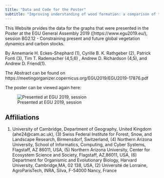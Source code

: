 ```yaml
---
title: "Data and Code for the Poster"
subtitle: "Improving understanding of wood formation: a comparison of two models"
---
```



This Website prvides the data for the graphs that were presented in the Poster at the EGU General Assembly 2019 ([https://www.egu2019.eu/),
session BG2.12 - Constraining present and future global vegetation dynamics and carbon stocks.

By Annemarie H. Eckes-Shephard (1), Cyrille B. K. Rathgeber (2), Patrick Fonti (3), Tim T. Rademacher (4,5,6) , Andrew D. Richardson (4,5), and Andrew D. Friend(1).


The Abstract can be found on https://meetingorganizer.copernicus.org/EGU2019/EGU2019-17876.pdf


The poster can be viewed again here:
 
![Presented at EGU 2019, session](Poster_V2.png)


## Affiliations
(1) University of Cambridge, Department of Geography, United Kingdom (ahe24@cam.ac.uk), (3) Swiss Federal Institute for Forest, Snow, and Landscape Research, Birmensdorf, Switzerland, (4) Northern Arizona University, School of Informatics, Computing, and Cyber Systems, Flagstaff, AZ 86011, USA, (5) Northern Arizona University, Center for Ecosystem Science and Society, Flagstaff, AZ,86011, USA, (6) Department for Organismic and Evolutionary Biology, Harvard University, Cambridge,MA, 02 138, USA, (2) Université de Lorraine, AgroParisTech, INRA, Silva, F-54000 Nancy, France
